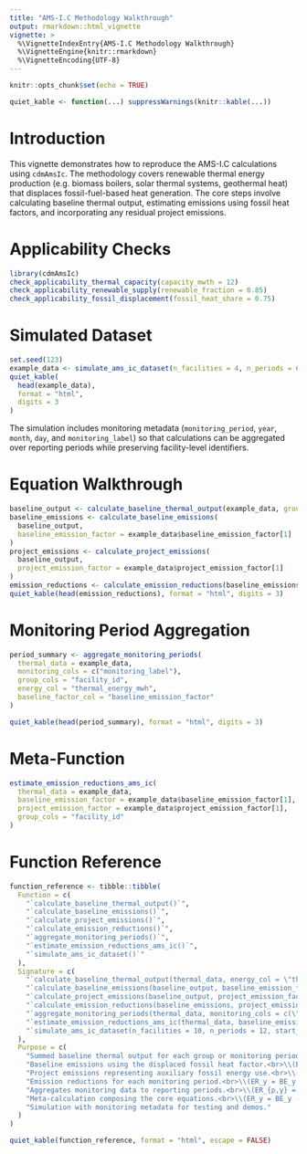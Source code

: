 ```yaml
---
title: "AMS-I.C Methodology Walkthrough"
output: rmarkdown::html_vignette
vignette: >
  %\VignetteIndexEntry{AMS-I.C Methodology Walkthrough}
  %\VignetteEngine{knitr::rmarkdown}
  %\VignetteEncoding{UTF-8}
---
```


```r
knitr::opts_chunk$set(echo = TRUE)
```
```r
quiet_kable <- function(...) suppressWarnings(knitr::kable(...))
```


# Introduction

This vignette demonstrates how to reproduce the AMS-I.C calculations using `cdmAmsIc`. The
methodology covers renewable thermal energy production (e.g. biomass boilers, solar thermal
systems, geothermal heat) that displaces fossil-fuel-based heat generation. The core steps
involve calculating baseline thermal output, estimating emissions using fossil heat factors,
and incorporating any residual project emissions.

# Applicability Checks

```r
library(cdmAmsIc)
check_applicability_thermal_capacity(capacity_mwth = 12)
check_applicability_renewable_supply(renewable_fraction = 0.85)
check_applicability_fossil_displacement(fossil_heat_share = 0.75)
```

# Simulated Dataset

```r
set.seed(123)
example_data <- simulate_ams_ic_dataset(n_facilities = 4, n_periods = 6, start_year = 2024, start_month = 7)
quiet_kable(
  head(example_data),
  format = "html",
  digits = 3
)
```

The simulation includes monitoring metadata (`monitoring_period`, `year`, `month`,
`day`, and `monitoring_label`) so that calculations can be aggregated over reporting
periods while preserving facility-level identifiers.

# Equation Walkthrough

```r
baseline_output <- calculate_baseline_thermal_output(example_data, group_cols = "facility_id")
baseline_emissions <- calculate_baseline_emissions(
  baseline_output,
  baseline_emission_factor = example_data$baseline_emission_factor[1]
)
project_emissions <- calculate_project_emissions(
  baseline_output,
  project_emission_factor = example_data$project_emission_factor[1]
)
emission_reductions <- calculate_emission_reductions(baseline_emissions, project_emissions)
quiet_kable(head(emission_reductions), format = "html", digits = 3)
```

# Monitoring Period Aggregation

```r
period_summary <- aggregate_monitoring_periods(
  thermal_data = example_data,
  monitoring_cols = c("monitoring_label"),
  group_cols = "facility_id",
  energy_col = "thermal_energy_mwh",
  baseline_factor_col = "baseline_emission_factor"
)

quiet_kable(head(period_summary), format = "html", digits = 3)
```

# Meta-Function

```r
estimate_emission_reductions_ams_ic(
  thermal_data = example_data,
  baseline_emission_factor = example_data$baseline_emission_factor[1],
  project_emission_factor = example_data$project_emission_factor[1],
  group_cols = "facility_id"
)
```

# Function Reference

```r
function_reference <- tibble::tibble(
  Function = c(
    "`calculate_baseline_thermal_output()`",
    "`calculate_baseline_emissions()`",
    "`calculate_project_emissions()`",
    "`calculate_emission_reductions()`",
    "`aggregate_monitoring_periods()`",
    "`estimate_emission_reductions_ams_ic()`",
    "`simulate_ams_ic_dataset()`"
  ),
  Signature = c(
    "`calculate_baseline_thermal_output(thermal_data, energy_col = \"thermal_energy_mwh\", group_cols = NULL)`",
    "`calculate_baseline_emissions(baseline_output, baseline_emission_factor, output_col = \"baseline_emissions_tco2e\")`",
    "`calculate_project_emissions(baseline_output, project_emission_factor = 0, output_col = \"project_emissions_tco2e\")`",
    "`calculate_emission_reductions(baseline_emissions, project_emissions, baseline_col = \"baseline_emissions_tco2e\", project_col = \"project_emissions_tco2e\", output_col = \"emission_reductions_tco2e\")`",
    "`aggregate_monitoring_periods(thermal_data, monitoring_cols = c(\"year\", \"month\"), group_cols = \"facility_id\")`",
    "`estimate_emission_reductions_ams_ic(thermal_data, baseline_emission_factor, project_emission_factor = 0, group_cols = NULL)`",
    "`simulate_ams_ic_dataset(n_facilities = 10, n_periods = 12, start_year = 2023, start_month = 1, mean_thermal_mwh = 12000, sd_thermal_mwh = 1800, baseline_emission_factor = 0.27, project_emission_factor = 0.01)`"
  ),
  Purpose = c(
    "Summed baseline thermal output for each group or monitoring period.<br>\\(Q^{BL}_y = \\sum_i Q_{i,y}\\)",
    "Baseline emissions using the displaced fossil heat factor.<br>\\(BE_y = Q^{BL}_y \\times EF^{BL}\\)",
    "Project emissions representing auxiliary fossil energy use.<br>\\(PE_y = Q^{BL}_y \\times EF^{PR}\\)",
    "Emission reductions for each monitoring period.<br>\\(ER_y = BE_y - PE_y\\)",
    "Aggregates monitoring data to reporting periods.<br>\\(ER_{p,y} = BE_{p,y} - PE_{p,y}\\)",
    "Meta-calculation composing the core equations.<br>\\(ER_y = BE_y - PE_y\\)",
    "Simulation with monitoring metadata for testing and demos."
  )
)

quiet_kable(function_reference, format = "html", escape = FALSE)
```
